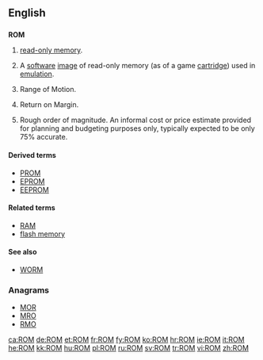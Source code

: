 {{also|rom|Rom|Rom.|rơm|Róm|room}}
==English==
{{wikipedia}}
==={{acronym-old}}===
'''ROM'''

# {{electronics|computing}} [[read-only memory]].
# {{video games}} A [[software]] [[image]] of read-only memory (as of a game [[cartridge]]) used in [[emulation]].
# {{medical}} Range of Motion.
# {{finance}} Return on Margin.
# {{context|estimating and purchasing}} Rough order of magnitude. An informal cost or price estimate provided for planning and budgeting purposes only, typically expected to be only 75% accurate.  

====Derived terms====
* [[PROM]]
* [[EPROM]]
* [[EEPROM]]

====Related terms====
* [[RAM]]
* [[flash memory]]

====See also====
* [[WORM]]

===Anagrams===
* [[MOR#English|MOR]] 
* [[MRO#English|MRO]]
* [[RMO#English|RMO]]

[[ca:ROM]]
[[de:ROM]]
[[et:ROM]]
[[fr:ROM]]
[[fy:ROM]]
[[ko:ROM]]
[[hr:ROM]]
[[ie:ROM]]
[[it:ROM]]
[[he:ROM]]
[[kk:ROM]]
[[hu:ROM]]
[[pl:ROM]]
[[ru:ROM]]
[[sv:ROM]]
[[tr:ROM]]
[[vi:ROM]]
[[zh:ROM]]